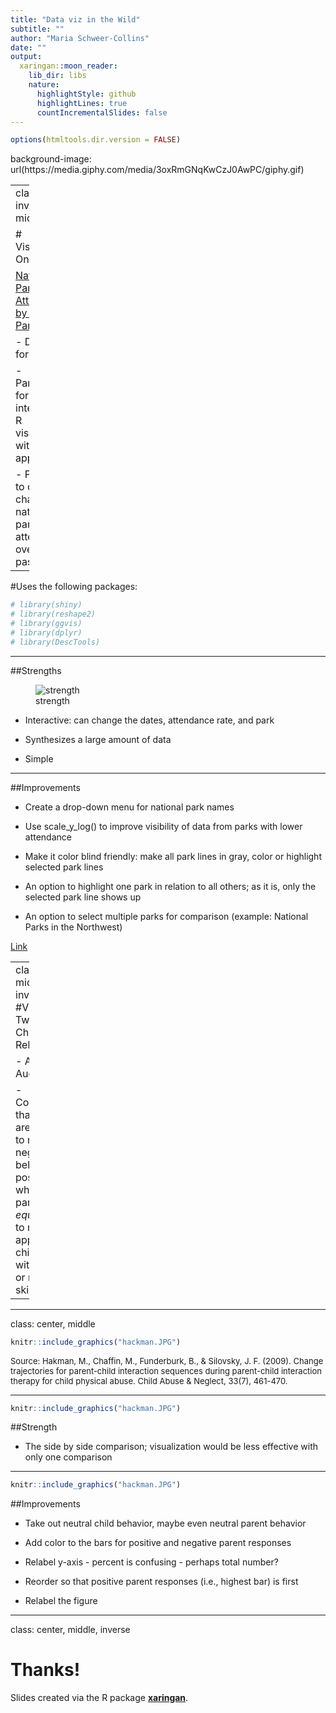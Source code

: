 ```yaml
---
title: "Data viz in the Wild"
subtitle: ""
author: "Maria Schweer-Collins"
date: ""
output:
  xaringan::moon_reader:
    lib_dir: libs
    nature:
      highlightStyle: github
      highlightLines: true
      countIncrementalSlides: false
---
```


```r
options(htmltools.dir.version = FALSE)
```


background-image: url(https://media.giphy.com/media/3oxRmGNqKwCzJ0AwPC/giphy.gif)





---
class: inverse, left, middle

# Visualization One


[National Park Attendance by Year and Park](https://samveverka.shinyapps.io/NationalParksAttendance/)


- Desgined for anyone

- Particularly for those interested in R visualization with shiny apps

- Purpose is to describe changes in national park attendance over the past century

---

#Uses the following packages:

```r
# library(shiny)
# library(reshape2)
# library(ggvis)
# library(dplyr)
# library(DescTools)
```


---

##Strengths 

![strength](strengths.JPG)

- Interactive: can change the dates, attendance rate, and park



- Synthesizes a large amount of data



- Simple 

---



##Improvements



- Create a drop-down menu for national park names 



- Use scale_y_log() to improve visibility of data from parks with lower attendance



- Make it color blind friendly: make all park lines in gray, color or highlight selected park lines



- An option to highlight one park in relation to all others; as it is, only the selected park line shows up

- An option to select multiple parks for comparison (example: National Parks in the Northwest)

[Link](https://samveverka.shinyapps.io/NationalParksAttendance/)


---
class: left, middle, inverse
#Visualization Two: Parent-Child Relationships



- Academic Audience

- Communicates that parents are *most* likely to respond to negative child behavior with positive skills; whereas parents are *equally* likely to respond to appropriate child behavior with positive or negative skills. 

--

---


class: center, middle
```r
knitr::include_graphics("hackman.JPG")
```

<font size="2">Source: Hakman, M., Chaffin, M., Funderburk, B., & Silovsky, J. F. (2009). Change trajectories for parent-child interaction sequences during parent-child interaction therapy for child physical abuse. Child Abuse & Neglect, 33(7), 461-470.</font>


---


```r
knitr::include_graphics("hackman.JPG")
```

##Strength

- The side by side comparison; visualization would be less effective with only one comparison



---

```r
knitr::include_graphics("hackman.JPG")
```
##Improvements

- Take out neutral child behavior, maybe even neutral parent behavior

- Add color to the bars for positive and negative parent responses

- Relabel y-axis - percent is confusing - perhaps total number?

- Reorder so that positive parent responses (i.e., highest bar) is first

- Relabel the figure


---

class: center, middle, inverse

# Thanks!

Slides created via the R package [**xaringan**](https://github.com/yihui/xaringan).



